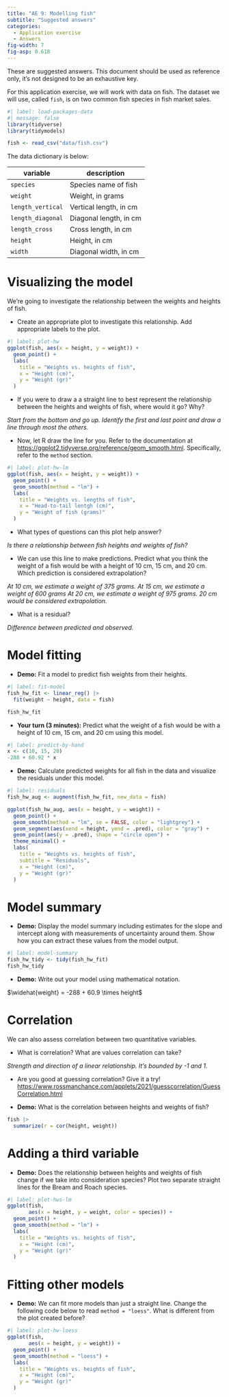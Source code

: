 ```yaml
---
title: "AE 9: Modelling fish"
subtitle: "Suggested answers"
categories: 
  - Application exercise
  - Answers
fig-width: 7
fig-asp: 0.618
---
```


::: callout-important
These are suggested answers. This document should be used as reference only, it's not designed to be an exhaustive key.
:::

For this application exercise, we will work with data on fish. The dataset we will use, called `fish`, is on two common fish species in fish market sales.

```r
#| label: load-packages-data
#| message: false
library(tidyverse)
library(tidymodels)

fish <- read_csv("data/fish.csv")
```

The data dictionary is below:

| **variable**      | **description**        |
|-------------------|------------------------|
| `species`         | Species name of fish   |
| `weight`          | Weight, in grams       |
| `length_vertical` | Vertical length, in cm |
| `length_diagonal` | Diagonal length, in cm |
| `length_cross`    | Cross length, in cm    |
| `height`          | Height, in cm          |
| `width`           | Diagonal width, in cm  |

# Visualizing the model

We're going to investigate the relationship between the weights and heights of fish.

-   Create an appropriate plot to investigate this relationship. Add appropriate labels to the plot.

```r
#| label: plot-hw
ggplot(fish, aes(x = height, y = weight)) +
  geom_point() +
  labs(
    title = "Weights vs. heights of fish",
    x = "Height (cm)",
    y = "Weight (gr)"
  )
```

-   If you were to draw a a straight line to best represent the relationship between the heights and weights of fish, where would it go? Why?

*Start from the bottom and go up. Identify the first and last point and draw a line through most the others.*

-   Now, let R draw the line for you. Refer to the documentation at <https://ggplot2.tidyverse.org/reference/geom_smooth.html>. Specifically, refer to the `method` section.

```r
#| label: plot-hw-lm
ggplot(fish, aes(x = height, y = weight)) +
  geom_point() +
  geom_smooth(method = "lm") +
  labs(
    title = "Weights vs. lengths of fish",
    x = "Head-to-tail lentgh (cm)",
    y = "Weight of fish (grams)"
  )
```

-   What types of questions can this plot help answer?

*Is there a relationship between fish heights and weights of fish?*

-   We can use this line to make predictions. Predict what you think the weight of a fish would be with a height of 10 cm, 15 cm, and 20 cm. Which prediction is considered extrapolation?

*At 10 cm, we estimate a weight of 375 grams. At 15 cm, we estimate a weight of 600 grams At 20 cm, we estimate a weight of 975 grams. 20 cm would be considered extrapolation.*

-   What is a residual?

*Difference between predicted and observed.*

# Model fitting

-   **Demo:** Fit a model to predict fish weights from their heights.

```r
#| label: fit-model
fish_hw_fit <- linear_reg() |>
  fit(weight ~ height, data = fish)

fish_hw_fit
```

-   **Your turn (3 minutes):** Predict what the weight of a fish would be with a height of 10 cm, 15 cm, and 20 cm using this model.

```r
#| label: predict-by-hand
x <- c(10, 15, 20)
-288 + 60.92 * x
```

-   **Demo:** Calculate predicted weights for all fish in the data and visualize the residuals under this model.

```r
#| label: residuals
fish_hw_aug <- augment(fish_hw_fit, new_data = fish)

ggplot(fish_hw_aug, aes(x = height, y = weight)) + 
  geom_point() + 
  geom_smooth(method = "lm", se = FALSE, color = "lightgrey") +  
  geom_segment(aes(xend = height, yend = .pred), color = "gray") +  
  geom_point(aes(y = .pred), shape = "circle open") + 
  theme_minimal() +
  labs(
    title = "Weights vs. heights of fish",
    subtitle = "Residuals",
    x = "Height (cm)",
    y = "Weight (gr)"
  )
```

# Model summary

-   **Demo:** Display the model summary including estimates for the slope and intercept along with measurements of uncertainty around them. Show how you can extract these values from the model output.

```r
#| label: model-summary
fish_hw_tidy <- tidy(fish_hw_fit)
fish_hw_tidy
```

-   **Demo:** Write out your model using mathematical notation.

$\widehat{weight} = -288 + 60.9 \times height$

# Correlation

We can also assess correlation between two quantitative variables.

-   What is correlation? What are values correlation can take?

*Strength and direction of a linear relationship. It's bounded by -1 and 1.*

-   Are you good at guessing correlation? Give it a try! <https://www.rossmanchance.com/applets/2021/guesscorrelation/GuessCorrelation.html>

-   **Demo:** What is the correlation between heights and weights of fish?

```r
fish |>
  summarize(r = cor(height, weight))
```

# Adding a third variable

-   **Demo:** Does the relationship between heights and weights of fish change if we take into consideration species? Plot two separate straight lines for the Bream and Roach species.

```r
#| label: plot-hws-lm
ggplot(fish, 
       aes(x = height, y = weight, color = species)) +
  geom_point() +
  geom_smooth(method = "lm") +
  labs(
    title = "Weights vs. heights of fish",
    x = "Height (cm)",
    y = "Weight (gr)"
  )
```

# Fitting other models

-   **Demo:** We can fit more models than just a straight line. Change the following code below to read `method = "loess"`. What is different from the plot created before?

```r
#| label: plot-hw-loess
ggplot(fish, 
       aes(x = height, y = weight)) +
  geom_point() +
  geom_smooth(method = "loess") +
  labs(
    title = "Weights vs. heights of fish",
    x = "Height (cm)",
    y = "Weight (gr)"
  )
```
